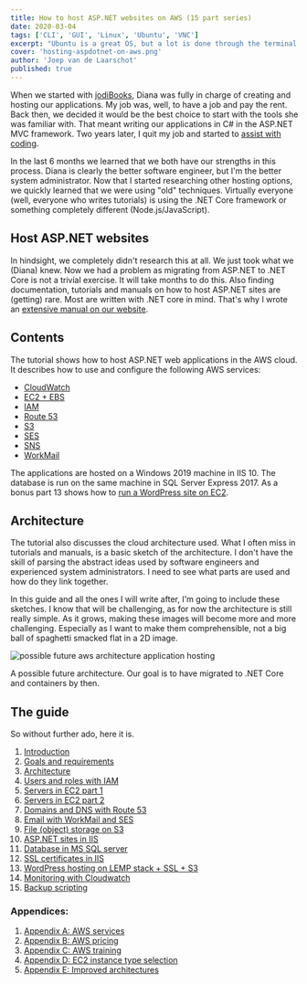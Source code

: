 ```yaml
---
title: How to host ASP.NET websites on AWS (15 part series)
date: 2020-03-04
tags: ['CLI', 'GUI', 'Linux', 'Ubuntu', 'VNC']
excerpt: "Ubuntu is a great OS, but a lot is done through the terminal. If you need a GUI this is how you can enable screen sharing between Ubuntu and RealVNC."
cover: 'hosting-aspdotnet-on-aws.png'
author: 'Joep van de Laarschot'
published: true
---
```


When we started with [jodiBooks](http://jodibooks.com), Diana was fully in charge of creating and hosting our applications. My job was, well, to have a job and pay the rent. Back then, we decided it would be the best choice to start with the tools she was familiar with. That meant writing our applications in C# in the ASP.NET MVC framework. Two years later, I quit my job and started to [assist with coding](https://blog.joeplaa.com/learning-to-code/).

In the last 6 months we learned that we both have our strengths in this process. Diana is clearly the better software engineer, but I'm the better system administrator. Now that I started researching other hosting options, we quickly learned that we were using "old" techniques. Virtually everyone (well, everyone who writes tutorials) is using the .NET Core framework or something completely different (Node.js/JavaScript).

## Host ASP.NET websites

In hindsight, we completely didn't research this at all. We just took what we (Diana) knew. Now we had a problem as migrating from ASP.NET to .NET Core is not a trivial exercise. It will take months to do this. Also finding documentation, tutorials and manuals on how to host ASP.NET sites are (getting) rare. Most are written with .NET core in mind. That's why I wrote an [extensive manual on our website](https://blog.jodibooks.com/series/hosting-asp-net-apps-on-aws/).

## Contents

The tutorial shows how to host ASP.NET web applications in the AWS cloud. It describes how to use and configure the following AWS services:

- [CloudWatch](./hosting-asp-net-apps-aws-part-14-monitoring-with-cloudwatch/)
- [EC2 + EBS](./hosting-asp-net-apps-aws-part-5-ec2-instances/)
- [IAM](./hosting-asp-net-apps-aws-part-4-iam-users-and-roles/)
- [Route 53](./hosting-asp-net-apps-aws-part-7-domains-and-dns-with-route-53/)
- [S3](./hosting-asp-net-apps-aws-part-9-file-storage-on-s3/)
- [SES](./hosting-asp-net-apps-aws-part-8-email-with-workmail-and-ses/)
- [SNS](./hosting-asp-net-apps-aws-part-14-monitoring-with-cloudwatch/)
- [WorkMail](./hosting-asp-net-apps-aws-part-8-email-with-workmail-and-ses/)

The applications are hosted on a Windows 2019 machine in IIS 10. The database is run on the same machine in SQL Server Express 2017. As a bonus part 13 shows how to [run a WordPress site on EC2](./hosting-asp-net-apps-aws-part-13-wordpress-hosting-on-lemp-ssl-s3/).

## Architecture

The tutorial also discusses the cloud architecture used. What I often miss in tutorials and manuals, is a basic sketch of the architecture. I don't have the skill of parsing the abstract ideas used by software engineers and experienced system administrators. I need to see what parts are used and how do they link together.

In this guide and all the ones I will write after, I'm going to include these sketches. I know that will be challenging, as for now the architecture is still really simple. As it grows, making these images will become more and more challenging. Especially as I want to make them comprehensible, not a big ball of spaghetti smacked flat in a 2D image.

![possible future aws architecture application hosting](hosting-asp-net-apps-aws-appendix-e-improved-architectures/AWS-architecture-jodiBooks-RDS-S-AZ-ALB.png)

A possible future architecture. Our goal is to have migrated to .NET Core and containers by then.

## The guide

So without further ado, here it is.

1. [Introduction](hosting-asp-net-apps-aws-part-1-introduction/)
2. [Goals and requirements](hosting-asp-net-apps-aws-part-2-goals-and-requirements/)
3. [Architecture](hosting-asp-net-apps-aws-part-3-architecture/)
4. [Users and roles with IAM](hosting-asp-net-apps-aws-part-4-iam-users-and-roles/)
5. [Servers in EC2 part 1](hosting-asp-net-apps-aws-part-5-ec2-instances/)
6. [Servers in EC2 part 2](hosting-asp-net-apps-aws-part-6-servers-in-ec2-part-2/)
7. [Domains and DNS with Route 53](hosting-asp-net-apps-aws-part-7-domains-and-dns-with-route-53/)
8. [Email with WorkMail and SES](hosting-asp-net-apps-aws-part-8-email-with-workmail-and-ses/)
9. [File (object) storage on S3](hosting-asp-net-apps-aws-part-9-file-storage-on-s3/)
10. [ASP.NET sites in IIS](hosting-asp-net-apps-aws-part-10-asp-net-sites-in-iis/)
11. [Database in MS SQL server](hosting-asp-net-apps-aws-part-11-database-in-ms-sql/)
12. [SSL certificates in IIS](hosting-asp-net-apps-aws-part-12-ssl-certificates-in-iis/)
13. [WordPress hosting on LEMP stack + SSL + S3](hosting-asp-net-apps-aws-part-13-wordpress-hosting-on-lemp-ssl-s3/)
14. [Monitoring with Cloudwatch](hosting-asp-net-apps-aws-part-14-monitoring-with-cloudwatch/)
15. [Backup scripting](hosting-asp-net-apps-aws-part-15-backup-scripting/)

### Appendices:

1. [Appendix A: AWS services](hosting-asp-net-apps-aws-appendix-a-aws-services/)
2. [Appendix B: AWS pricing](hosting-asp-net-apps-aws-appendix-b-aws-pricing/)
3. [Appendix C: AWS training](hosting-asp-net-apps-aws-appendix-c-aws-training/)
4. [Appendix D: EC2 instance type selection](hosting-asp-net-apps-aws-appendix-d-ec2-instance-type-selection/)
5. [Appendix E: Improved architectures](hosting-asp-net-apps-aws-appendix-e-improved-architectures/)